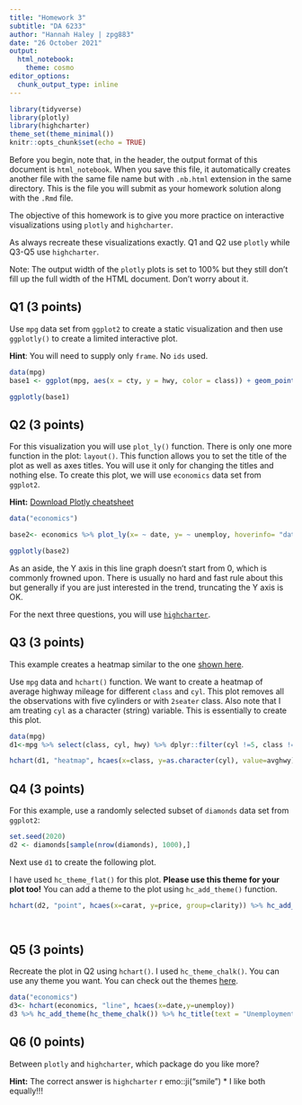---
title: "Homework 3"
subtitle: "DA 6233"
author: "Hannah Haley | zpg883"
date: "26 October 2021"
output: 
  html_notebook:
    theme: cosmo
editor_options: 
  chunk_output_type: inline
---


```{r setup, include=FALSE}

library(tidyverse)
library(plotly)
library(highcharter)
theme_set(theme_minimal())
knitr::opts_chunk$set(echo = TRUE)
```

Before you begin, note that, in the header, the output format of this document is `html_notebook`. When you save this file, it automatically creates another file with the same file name but with `.nb.html` extension in the same directory. This is the file you will submit as your homework solution along with the `.Rmd` file. 

The objective of this homework is to give you more practice on interactive visualizations using `plotly` and `highcharter`. 

As always recreate these visualizations exactly. Q1 and Q2 use `plotly` while Q3-Q5 use `highcharter`. 

Note: The output width of the `plotly` plots is set to 100% but they still don't fill up the full width of the HTML document. Don't worry about it.

## Q1 (3 points)

Use `mpg` data set from `ggplot2` to create a static visualization and then use `ggplotly()` to create a limited interactive plot.

**Hint**: You will need to supply only `frame`. No `ids` used.

```{r warning=FALSE, fig.width=9}
data(mpg)
base1 <- ggplot(mpg, aes(x = cty, y = hwy, color = class)) + geom_point(aes(frame = class))+ theme(legend.position = "none")
```

```{r}
ggplotly(base1)
```

## Q2 (3 points)

For this visualization you will use `plot_ly()` function. There is only one more function in the plot: `layout()`. This function allows you to set the title of the plot as well as axes titles. You will use it only for changing the titles and nothing else.  To create this plot, we will use `economics` data set from `ggplot2`.

**Hint:** [Download Plotly cheatsheet](https://images.plot.ly/plotly-documentation/images/r_cheat_sheet.pdf)


```{r warning=True, message=FALSE, fig.width=9}
data("economics")

base2<- economics %>% plot_ly(x= ~ date, y= ~ unemploy, hoverinfo= "date", mode='lines') %>% layout(title="Unemployment peaked after financial crisis", yaxis=list(title= "Unemployment in '000", nticks=10),xaxis=list(title="Date"))

```
```{r}
ggplotly(base2)
```

As an aside, the Y axis in this line graph doesn't start from 0, which is commonly frowned upon. There is usually no hard and fast rule about this but generally if you are just interested in the trend, truncating the Y axis is OK.


For the next three questions, you will use [`highcharter`](https://jkunst.com/highcharter/). 

## Q3 (3 points)
This example creates a heatmap similar to the one [shown here](https://jkunst.com/highcharter/articles/highcharter.html).

Use `mpg` data and `hchart()` function. We want to create a heatmap of average highway mileage for different `class` and `cyl`. This plot removes all the observations with five cylinders or with `2seater` class. Also note that I am treating `cyl` as a character (string) variable. This is essentially to create this plot.

```{r}
data(mpg)
d1<-mpg %>% select(class, cyl, hwy) %>% dplyr::filter(cyl !=5, class !='2seater') %>% group_by(class, cyl) %>%  summarize(avghwy=mean(hwy))

hchart(d1, "heatmap", hcaes(x=class, y=as.character(cyl), value=avghwy))

```

## Q4 (3 points)

For this example, use a randomly selected subset of `diamonds` data set from `ggplot2`:

```{r echo=TRUE}
set.seed(2020)
d2 <- diamonds[sample(nrow(diamonds), 1000),]
```

Next use `d1` to create the following plot. 

I have used `hc_theme_flat()` for this plot. **Please use this theme for your plot too!**
You can add a theme to the plot using `hc_add_theme()` function.

```{r}
hchart(d2, "point", hcaes(x=carat, y=price, group=clarity)) %>% hc_add_theme(hc_theme_flat()) %>% hc_title(text = "Varations in Diamond Prices", align = "center") %>% hc_xAxis(title = list(text = "Weight of Diamonds in Carats")) %>% hc_yAxis(title = list(text= "Price of Diamonds"))

  
```


## Q5 (3 points)

Recreate the plot in Q2 using `hchart()`. I used `hc_theme_chalk()`. You can use any theme you want. You can check out the themes [here](https://jkunst.com/highcharter/articles/themes.html).

```{r fig.width=9}
data("economics")
d3<- hchart(economics, "line", hcaes(x=date,y=unemploy))
d3 %>% hc_add_theme(hc_theme_chalk()) %>% hc_title(text = "Unemployment peaked after financial crisis", align = "center") %>% hc_xAxis(title = list(text = "Dates")) %>% hc_yAxis(title = list(text= "Unemployment in '000"))

```

## Q6 (0 points)

Between `plotly` and `highcharter`, which package do you like more? 

**Hint:** The correct answer is `highcharter` r emo::ji("smile")
* I like both equally!!!
